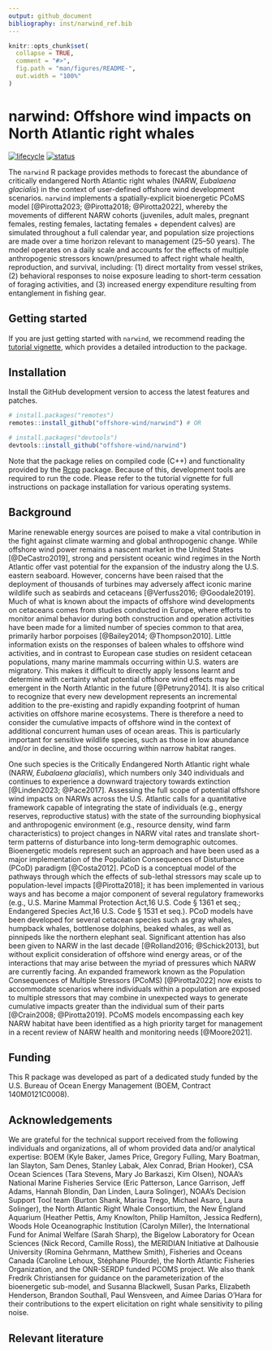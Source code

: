 ```yaml
---
output: github_document
bibliography: inst/narwind_ref.bib
---
```


<!-- README.md is generated from README.Rmd. Please edit that file -->

```r
knitr::opts_chunk$set(
  collapse = TRUE,
  comment = "#>",
  fig.path = "man/figures/README-",
  out.width = "100%"
)
```

# narwind: Offshore wind impacts on North Atlantic right whales

<!-- badges: start -->

[![lifecycle](https://img.shields.io/badge/lifecycle-maturing-blue.svg?style=flat-square)](https://www.tidyverse.org/lifecycle/#maturing) [![status](https://img.shields.io/badge/repo%20status-active-green.svg?style=flat-square)](https://www.repostatus.org/#active)

<!-- badges: end -->

The `narwind` R package provides methods to forecast the abundance of critically endangered North Atlantic right whales (NARW, *Eubalaena glacialis*) in the context of user-defined offshore wind development scenarios. `narwind` implements a spatially-explicit bioenergetic PCoMS model [@Pirotta2023; @Pirotta2018; @Pirotta2022], whereby the movements of different NARW cohorts (juveniles, adult males, pregnant females, resting females, lactating females + dependent calves) are simulated throughout a full calendar year, and population size projections are made over a time horizon relevant to management (25--50 years). The model operates on a daily scale and accounts for the effects of multiple anthropogenic stressors known/presumed to affect right whale health, reproduction, and survival, including: (1) direct mortality from vessel strikes, (2) behavioral responses to noise exposure leading to short-term cessation of foraging activities, and (3) increased energy expenditure resulting from entanglement in fishing gear.

## Getting started

If you are just getting started with `narwind`, we recommend reading the [tutorial vignette](https://offshore-wind.github.io/narwind/articles/narwind.html), which provides a detailed introduction to the package.

## Installation

Install the GitHub development version to access the latest features and patches.

```r
# install.packages("remotes")
remotes::install_github("offshore-wind/narwind") # OR

# install.packages("devtools")
devtools::install_github("offshore-wind/narwind")
```

Note that the package relies on compiled code (C++) and functionality provided by the [Rcpp](https://cran.r-project.org/web/packages/Rcpp/index.html) package. Because of this, development tools are required to run the code. Please refer to the tutorial vignette for full instructions on package installation for various operating systems.

## Background

Marine renewable energy sources are poised to make a vital contribution in the fight against climate warming and global anthropogenic change. While offshore wind power remains a nascent market in the United States [@DeCastro2019], strong and persistent oceanic wind regimes in the North Atlantic offer vast potential for the expansion of the industry along the U.S. eastern seaboard. However, concerns have been raised that the deployment of thousands of turbines may adversely affect iconic marine wildlife such as seabirds and cetaceans [@Verfuss2016; @Goodale2019]. Much of what is known about the impacts of offshore wind developments on cetaceans comes from studies conducted in Europe, where efforts to monitor animal behavior during both construction and operation activities have been made for a limited number of species common to that area, primarily harbor porpoises [@Bailey2014; @Thompson2010]. Little information exists on the responses of baleen whales to offshore wind activities, and in contrast to European case studies on resident cetacean populations, many marine mammals occurring within U.S. waters are migratory. This makes it difficult to directly apply lessons learnt and determine with certainty what potential offshore wind effects may be emergent in the North Atlantic in the future [@Petruny2014]. It is also critical to recognize that every new development represents an incremental addition to the pre-existing and rapidly expanding footprint of human activities on offshore marine ecosystems. There is therefore a need to consider the cumulative impacts of offshore wind in the context of additional concurrent human uses of ocean areas. This is particularly important for sensitive wildlife species, such as those in low abundance and/or in decline, and those occurring within narrow habitat ranges.

One such species is the Critically Endangered North Atlantic right whale (NARW, *Eubalaena glacialis*), which numbers only 340 individuals and continues to experience a downward trajectory towards extinction [@Linden2023; @Pace2017]. Assessing the full scope of potential offshore wind impacts on NARWs across the U.S. Atlantic calls for a quantitative framework capable of integrating the state of individuals (e.g., energy reserves, reproductive status) with the state of the surrounding biophysical and anthropogenic environment (e.g., resource density, wind farm characteristics) to project changes in NARW vital rates and translate short-term patterns of disturbance into long-term demographic outcomes. Bioenergetic models represent such an approach and have been used as a major implementation of the Population Consequences of Disturbance (PCoD) paradigm [@Costa2012]. PCoD is a conceptual model of the pathways through which the effects of sub-lethal stressors may scale up to population-level impacts [@Pirotta2018]; it has been implemented in various ways and has become a major component of several regulatory frameworks (e.g., U.S. Marine Mammal Protection Act,16 U.S. Code § 1361 et seq.; Endangered Species Act,16 U.S. Code § 1531 et seq.). PCoD models have been developed for several cetacean species such as gray whales, humpback whales, bottlenose dolphins, beaked whales, as well as pinnipeds like the northern elephant seal. Significant attention has also been given to NARW in the last decade [@Rolland2016; @Schick2013], but without explicit consideration of offshore wind energy areas, or of the interactions that may arise between the myriad of pressures which NARW are currently facing. An expanded framework known as the Population Consequences of Multiple Stressors (PCoMS) [@Pirotta2022] now exists to accommodate scenarios where individuals within a population are exposed to multiple stressors that may combine in unexpected ways to generate cumulative impacts greater than the individual sum of their parts [@Crain2008; @Pirotta2019]. PCoMS models encompassing each key NARW habitat have been identified as a high priority target for management in a recent review of NARW health and monitoring needs [@Moore2021].

## Funding

This R package was developed as part of a dedicated study funded by the U.S. Bureau of Ocean Energy Management (BOEM, Contract 140M0121C0008).

## Acknowledgements

We are grateful for the technical support received from the following individuals and organizations, all of whom provided data and/or analytical expertise: BOEM (Kyle Baker, James Price, Gregory Fulling, Mary Boatman, Ian Slayton, Sam Denes, Stanley Labak, Alex Conrad, Brian Hooker), CSA Ocean Sciences (Tara Stevens, Mary Jo Barkaszi, Kim Olsen), NOAA’s National Marine Fisheries Service (Eric Patterson, Lance Garrison, Jeff Adams, Hannah Blondin, Dan Linden, Laura Solinger), NOAA’s Decision Support Tool team (Burton Shank, Marisa Trego, Michael Asaro, Laura Solinger), the North Atlantic Right Whale Consortium, the New England Aquarium (Heather Pettis, Amy Knowlton, Philip Hamilton, Jessica Redfern), Woods Hole Oceanographic Institution (Carolyn Miller), the International Fund for Animal Welfare (Sarah Sharp), the Bigelow Laboratory for Ocean Sciences (Nick Record, Camille Ross), the MERIDIAN Initiative at Dalhousie University (Romina Gehrmann, Matthew Smith), Fisheries and Oceans Canada (Caroline Lehoux, Stéphane Plourde), the North Atlantic Fisheries Organization, and the ONR-SERDP funded PCOMS project. We also thank Fredrik Christiansen for guidance on the parameterization of the bioenergetic sub-model, and Susanna Blackwell, Susan Parks, Elizabeth Henderson, Brandon Southall, Paul Wensveen, and Aimee Darias O’Hara for their contributions to the expert elicitation on right whale sensitivity to piling noise.

## Relevant literature
